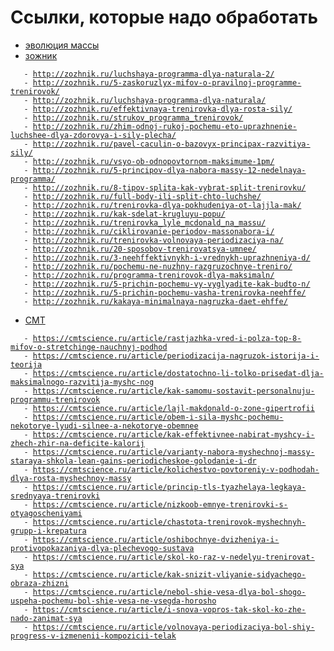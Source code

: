 = Ссылки, которые надо обработать =
* [[http://forum.mengen.ru/viewtopic.php?f=15&t=3|эволюция массы]]
* [[http://zozhnik.ru/category/workouts/|зожник]]
	- http://zozhnik.ru/luchshaya-programma-dlya-naturala-2/
	- http://zozhnik.ru/5-zaskoruzlyx-mifov-o-pravilnoj-programme-trenirovok/
	- http://zozhnik.ru/luchshaya-programma-dlya-naturala/
	- http://zozhnik.ru/effektivnaya-trenirovka-dlya-rosta-sily/
	- http://zozhnik.ru/strukov_programma_trenirovok/
	- http://zozhnik.ru/zhim-odnoj-rukoj-pochemu-eto-uprazhnenie-luchshee-dlya-zdorovya-i-sily-plecha/
	- http://zozhnik.ru/pavel-caculin-o-bazovyx-principax-razvitiya-sily/
	- http://zozhnik.ru/vsyo-ob-odnopovtornom-maksimume-1pm/
	- http://zozhnik.ru/5-principov-dlya-nabora-massy-12-nedelnaya-programma/
	- http://zozhnik.ru/8-tipov-splita-kak-vybrat-split-trenirovku/
	- http://zozhnik.ru/full-body-ili-split-chto-luchshe/
	- http://zozhnik.ru/trenirovka-dlya-pokhudeniya-ot-lajjla-mak/
	- http://zozhnik.ru/kak-sdelat-krugluyu-popu/
	- http://zozhnik.ru/trenirovka_lyle_mcdonald_na_massu/
	- http://zozhnik.ru/ciklirovanie-periodov-massonabora-i/
	- http://zozhnik.ru/trenirovka-volnovaya-periodizaciya-na/
	- http://zozhnik.ru/20-sposobov-trenirovatsya-umnee/
	- http://zozhnik.ru/3-neehffektivnykh-i-vrednykh-uprazhneniya-d/
	- http://zozhnik.ru/pochemu-ne-nuzhny-razgruzochnye-treniro/
	- http://zozhnik.ru/programma-trenirovok-dlya-maksimaln/
	- http://zozhnik.ru/5-prichin-pochemu-vy-vyglyadite-kak-budto-n/
	- http://zozhnik.ru/5-prichin-pochemu-vasha-trenirovka-neehffe/
	- http://zozhnik.ru/kakaya-minimalnaya-nagruzka-daet-ehffe/
* [[https://cmtscience.ru/|CMT]]
	- https://cmtscience.ru/article/rastjazhka-vred-i-polza-top-8-mifov-o-stretchinge-nauchnyj-podhod
	- https://cmtscience.ru/article/periodizacija-nagruzok-istorija-i-teorija
	- https://cmtscience.ru/article/dostatochno-li-tolko-prisedat-dlja-maksimalnogo-razvitija-myshc-nog
	- https://cmtscience.ru/article/kak-samomu-sostavit-personalnuju-programmu-trenirovok
	- https://cmtscience.ru/article/lajl-makdonald-o-zone-gipertrofii
	- https://cmtscience.ru/article/obem-i-sila-myshc-pochemu-nekotorye-lyudi-silnee-a-nekotorye-obemnee
	- https://cmtscience.ru/article/kak-effektivnee-nabirat-myshcy-i-zhech-zhir-na-deficite-kalorij
	- https://cmtscience.ru/article/varianty-nabora-myshechnoj-massy-staraya-shkola-lean-gains-periodicheskoe-golodanie-i-dr
	- https://cmtscience.ru/article/kolichestvo-povtoreniy-v-podhodah-dlya-rosta-myshechnoy-massy
	- https://cmtscience.ru/article/princip-tls-tyazhelaya-legkaya-srednyaya-trenirovki
	- https://cmtscience.ru/article/nizkoob-emnye-trenirovki-s-otyagoscheniyami
	- https://cmtscience.ru/article/chastota-trenirovok-myshechnyh-grupp-i-krepatura
	- https://cmtscience.ru/article/oshibochnye-dvizheniya-i-protivopokazaniya-dlya-plechevogo-sustava
	- https://cmtscience.ru/article/skol-ko-raz-v-nedelyu-trenirovat-sya
	- https://cmtscience.ru/article/kak-snizit-vliyanie-sidyachego-obraza-zhizni
	- https://cmtscience.ru/article/nebol-shie-vesa-dlya-bol-shogo-uspeha-pochemu-bol-shie-vesa-ne-vsegda-horosho
	- https://cmtscience.ru/article/i-snova-vopros-tak-skol-ko-zhe-nado-zanimat-sya
	- https://cmtscience.ru/article/volnovaya-periodizaciya-bol-shiy-progress-v-izmenenii-kompozicii-telak
